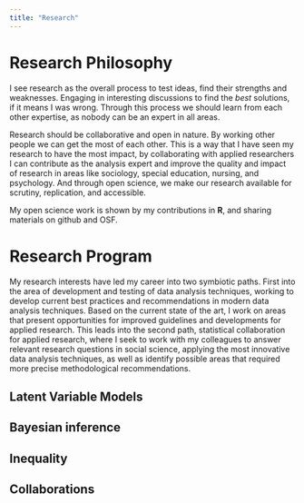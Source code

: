 ```yaml
---
title: "Research"
---
```


# Research Philosophy

I see research as the overall process to test ideas, find their strengths and weaknesses. Engaging in interesting discussions to find the *best* solutions, if it means I was wrong. Through this process we should learn from each other expertise, as nobody can be an expert in all areas. 

Research should be collaborative and open in nature. By working other people we can get the most of each other. This is a way that I have seen my research to have the most impact, by collaborating with applied researchers I can contribute as the analysis expert and improve the quality and impact of research in areas like sociology, special education, nursing, and psychology. And through open science, we make our research available for scrutiny, replication, and accessible.

My open science work is shown by my contributions in  **R**, and sharing materials on github and OSF. 


# Research Program

My research interests have led my career into two symbiotic paths. First into the area of development and testing of data analysis techniques, working to develop current best practices and recommendations in modern data analysis techniques. Based on the current state of the art, I work on areas that present opportunities for improved guidelines and developments for applied research. This leads into the second path, statistical collaboration for applied research, where I seek to work with my colleagues to answer relevant research questions in social science, applying the most innovative data analysis techniques, as well as identify possible areas that required more precise methodological recommendations. 

## Latent Variable Models

## Bayesian inference

## Inequality

## Collaborations


